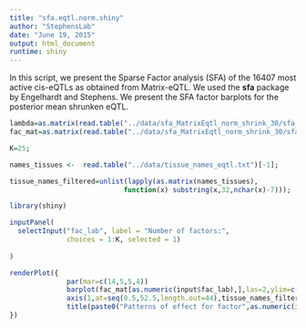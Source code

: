 ```yaml
---
title: "sfa.eqtl.norm.shiny"
author: "StephensLab"
date: "June 19, 2015"
output: html_document
runtime: shiny
---
```


In this script, we present the Sparse Factor analysis (SFA) of the 16407 most active cis-eQTLs as obtained from Matrix-eQTL. We used the **sfa** package by Engelhardt and Stephens. We present the SFA factor barplots for the posterior mean shrunken eQTL. 

```r

lambda=as.matrix(read.table("../data/sfa_MatrixEqtl_norm_shrink_30/sfa_MatrixEqtl_norm_shrink_30_lambda.out"));
fac_mat=as.matrix(read.table("../data/sfa_MatrixEqtl_norm_shrink_30/sfa_MatrixEqtl_norm_shrink_30_F.out"));

K=25;

names_tissues <-  read.table("../data/tissue_names_eqtl.txt")[-1];

tissue_names_filtered=unlist(lapply(as.matrix(names_tissues),
                            function(x) substring(x,32,nchar(x)-7)));

library(shiny)

inputPanel(
  selectInput("fac_lab", label = "Number of factors:",
              choices = 1:K, selected = 1)
 
)

renderPlot({
              par(mar=c(14,5,5,4))
              barplot(fac_mat[as.numeric(input$fac_lab),],las=2,ylim=c(-8,8),xaxt="n")
              axis(1,at=seq(0.5,52.5,length.out=44),tissue_names_filtered,las=2)
              title(paste0("Patterns of effect for factor",as.numeric(input$fac_lab)))
})

```


